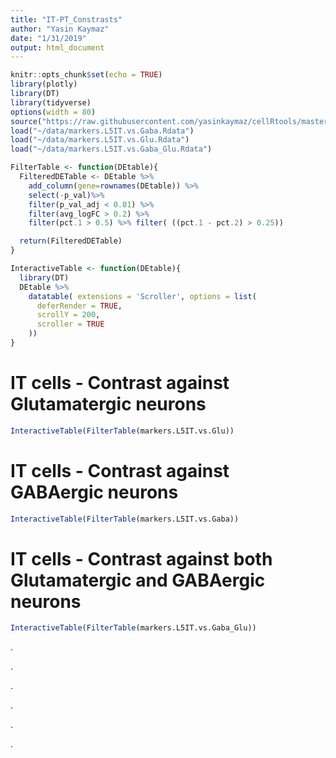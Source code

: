 ```yaml
---
title: "IT-PT_Constrasts"
author: "Yasin Kaymaz"
date: "1/31/2019"
output: html_document
---
```


```r
knitr::opts_chunk$set(echo = TRUE)
library(plotly)
library(DT)
library(tidyverse)
options(width = 80)
source("https://raw.githubusercontent.com/yasinkaymaz/cellRtools/master/main/functions.R")
load("~/data/markers.L5IT.vs.Gaba.Rdata")
load("~/data/markers.L5IT.vs.Glu.Rdata")
load("~/data/markers.L5IT.vs.Gaba_Glu.Rdata")

FilterTable <- function(DEtable){
  FilteredDETable <- DEtable %>%
    add_column(gene=rownames(DEtable)) %>%
    select(-p_val)%>%
    filter(p_val_adj < 0.01) %>%
    filter(avg_logFC > 0.2) %>%
    filter(pct.1 > 0.5) %>% filter( ((pct.1 - pct.2) > 0.25))

  return(FilteredDETable)
}

InteractiveTable <- function(DEtable){
  library(DT)
  DEtable %>% 
    datatable( extensions = 'Scroller', options = list(
      deferRender = TRUE,
      scrollY = 200,
      scroller = TRUE
    ))
}

```

# IT cells - Contrast against Glutamatergic neurons

```r
InteractiveTable(FilterTable(markers.L5IT.vs.Glu))

```


# IT cells - Contrast against GABAergic neurons

```r
InteractiveTable(FilterTable(markers.L5IT.vs.Gaba))
```

# IT cells - Contrast against both Glutamatergic and GABAergic neurons

```r
InteractiveTable(FilterTable(markers.L5IT.vs.Gaba_Glu))
```


.

.

.

.

.

.

